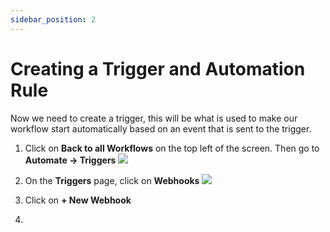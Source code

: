 ```yaml
---
sidebar_position: 2
---
```


# Creating a Trigger and Automation Rule

Now we need to create a trigger, this will be what is used to make our workflow start automatically based on an event that is sent to the trigger.

1. Click on **Back to all Workflows** on the top left of the screen. Then go to **Automate -> Triggers**
   ![](./img/triggers.png)

2. On the **Triggers** page, click on **Webhooks**
   ![](./img/trigger-webhook.png)

3. Click on **+ New Webhook**

4.
